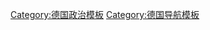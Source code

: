 {{Navbox
| name = 德國國會
| title = 德國各時期國會
| state = {{{state|autocollapse}}}
| bodyclass = hlist
| above =
| group1 = {{nowrap|[[德意志邦聯]]／[[德意志帝國 (1848年－1849年)|德意志帝國]]／}}<br/>{{link-en|埃爾福特聯盟|Erfurt Union}}時期
| list1 =
* [[邦聯議會 (德意志邦聯)|邦聯議會]]<small>（1815年－1848年；1850年－1866年）</small>
* [[法蘭克福國民議會]]<small>（1848年－1849年）</small>
* [[埃爾福特聯盟議會]]<small>（1850年）</small>
| group2 = [[北德意志邦聯]]時期
| list2 =
* {{link-de|制憲帝國議會|Konstituierender Reichstag}}<small>（1867年）</small>
* {{link-en|帝國議會 (北德意志邦聯)|Reichstag (North German Confederation)|帝國議會}}<small>（1867年－1871年）</small>
* [[聯邦議會 (德意志帝國)|邦聯議會]]<small>（1867年－1871年）</small>
| group3 = [[德意志国]]時期
| list3 = {{Navbox subgroup
 | group1 = [[德意志帝國|帝國]]時期
 | list1 =
* [[帝國議會 (德意志帝國)|帝國議會]]<small>（1871年－1918年）</small>
* [[聯邦議會 (德意志帝國)|聯邦議會]]<small>（1871年－1918年）</small>
 | group2 = [[魏瑪共和國|威瑪共和]]時期
 | list2 =
* [[魏玛国民议会]]<small>（1919年－1920年）</small>
* {{link-en|聯邦委員會 (威瑪共和國)|Staatenausschuss|聯邦委員會}}<small>（1919年）</small>
* [[帝国议会 (魏玛共和国)|帝國議會]]<small>（1919年－1933年）</small>
* [[魏玛共和国上议院|聯邦議會]]<small>（1919年－1933年／1934年）</small>
 | group3 = [[納粹德國|納粹]]時期
 | list3 =
* [[帝國議會 (納粹德國)|帝國議會]]<small>（1933年－1945年）</small>
}}
| group4 = [[東德|德意志民主共和國]]時期
| list4 =
* [[人民议会 (东德)|人民議會]]<small>（1949年－1990年）</small>
* [[联邦议会 (东德)|聯邦議會]]<small>（1949年－1952年／1958年）</small>
| group5 = [[德国|德意志聯邦共和國]]時期
| list5 =
* [[德国联邦议院|聯邦議院]]<small>（1949年－）</small>
* [[德国联邦参议院|聯邦參議院]]<small>（1949年－）</small>
}}<noinclude>
{{collapsible option}}
[[Category:德国国会| ]]
[[Category:德国政治模板]]
[[Category:德国导航模板]]
</noinclude>